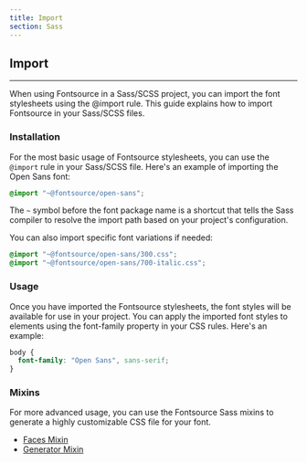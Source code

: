 ```yaml
---
title: Import
section: Sass
---
```


## Import

---

When using Fontsource in a Sass/SCSS project, you can import the font stylesheets using the @import rule. This guide explains how to import Fontsource in your Sass/SCSS files.

### Installation

For the most basic usage of Fontsource stylesheets, you can use the `@import` rule in your Sass/SCSS file. Here's an example of importing the Open Sans font:

```scss
@import "~@fontsource/open-sans";
```

The `~` symbol before the font package name is a shortcut that tells the Sass compiler to resolve the import path based on your project's configuration.

You can also import specific font variations if needed:

```scss
@import "~@fontsource/open-sans/300.css";
@import "~@fontsource/open-sans/700-italic.css";
```

### Usage

Once you have imported the Fontsource stylesheets, the font styles will be available for use in your project. You can apply the imported font styles to elements using the font-family property in your CSS rules. Here's an example:

```scss
body {
  font-family: "Open Sans", sans-serif;
}
```

### Mixins

For more advanced usage, you can use the Fontsource Sass mixins to generate a highly customizable CSS file for your font.

- [Faces Mixin](/docs/getting-started/faces-mixin)
- [Generator Mixin](/docs/getting-started/generator-mixin)
